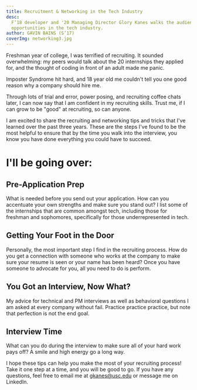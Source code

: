 ```yaml
---
title: Recruitment & Networking in the Tech Industry
desc:
  F’18 developer and '20 Managing Director Glory Kanes walks the audience through her game plan for seeking
  opportunities in the tech industry.
author: GAVIN BAINS (S’17)
coverImg: networking3.jpg
---
```


Freshman year of college, I was terrified of recruiting. It sounded overwhelming: my peers would talk about the 20
internships they applied for, and the thought of coding in front of an adult made me panic.

Imposter Syndrome hit hard, and 18 year old me couldn't tell you one good reason why a company should hire me.

Through lots of trial and error, power posing, and recruiting coffee chats later, I can now say that I am confident in
my recruiting skills. Trust me, if I can grow to be "good" at recruiting, so can anyone.

I am excited to share the recruiting and networking tips and tricks that I've learned over the past three years. These
are the steps I've found to be the most helpful to ensure that by the time you walk into the interview, you know you
have done everything you could have to succeed.

# I'll be going over:‍‍

## Pre-Application Prep

What is needed before you send out your application. How can you accentuate your own strengths and make sure you stand
out? I list some of the internships that are common amongst tech, including those for freshman and sophomores,
specifically for those underrepresented in tech.‍

## Getting Your Foot in the Door

Personally, the most important step I find in the recruiting process. How do you get a connection with someone who works
at the company to make sure your resume is seen or your name has been heard? Once you have someone to advocate for you,
all you need to do is perform.‍‍

## You Got an Interview, Now What?

My advice for technical and PM interviews as well as behavioral questions I am asked at every company without fail.
Practice practice practice, but note that perfection is not the end goal.‍

## Interview Time

What can you do during the interview to make sure all of your hard work pays off? A smile and high energy go a long way.

<YoutubePlayer url="https://www.youtube.com/watch?v=fugsOrYZNJo" />

I hope these tips can help you make the most of your recruiting process! Take it one step at a time, and you will be
good to go. If you have any questions, feel free to email me at gkanes@usc.edu or message me on LinkedIn.
